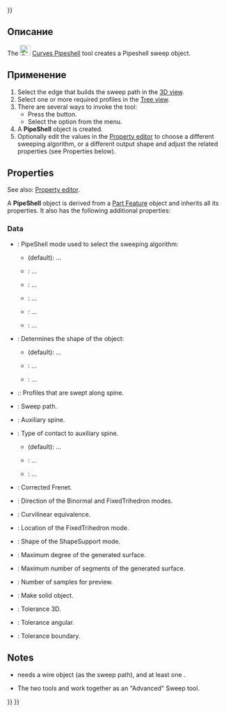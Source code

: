 <languages/>
{{UnfinishedDocu{{#translation:}}}}

<div lang="en" dir="ltr" class="mw-content-ltr">
{{Docnav
|[[Curves_PipeshellProfile|PipeshellProfile]]
|[[Curves_GordonSurface|GordonSurface]]
|[[Curves Workbench|Curves]]
|IconL=Curves_PipeshellProfile.svg
|IconR=Curves_GordonSurface.svg
|IconC=Curves_workbench_icon.svg
}}
</div>

<div lang="en" dir="ltr" class="mw-content-ltr">
{{GuiCommand
|Name=Curves Pipeshell
|MenuLocation=Surfaces → Pipeshell 
|Workbenches=[[Curves_Workbench|Curves]]
}}
</div>

<span id="Description"></span>
== Описание ==

<div lang="en" dir="ltr" class="mw-content-ltr">
The [[Image:Curves_Pipeshell.svg|24px]] [[Curves_Pipeshell|Curves Pipeshell]] tool creates a Pipeshell sweep object.
</div>

<span id="Usage"></span>
== Применение ==

<div lang="en" dir="ltr" class="mw-content-ltr">
# Select the edge that builds the sweep path in the [[3D_view|3D view]].
# Select one or more required profiles in the [[Tree_view|Tree view]].
# There are several ways to invoke the tool:
#* Press the {{Button|[[Image:Curves_Pipeshell.svg|16px]] [[Curves_Pipeshell|Pipeshell]]}} button.
#* Select the {{MenuCommand|Surfaces → [[Image:Curves_Pipeshell.svg|16px]] Pipeshell}} option from the menu.
# A '''PipeShell''' object is created.
# Optionally edit the values in the [[Property_editor|Property editor]] to choose a different sweeping algorithm, or a different output shape and adjust the related properties (see Properties below).
</div>

<div lang="en" dir="ltr" class="mw-content-ltr">
==Properties==
</div>

<div lang="en" dir="ltr" class="mw-content-ltr">
See also: [[Property_editor|Property editor]].
</div>

<div lang="en" dir="ltr" class="mw-content-ltr">
A '''PipeShell''' object is derived from a [[Part_Feature|Part Feature]] object and inherits all its properties. It also has the following additional properties:
</div>

<div lang="en" dir="ltr" class="mw-content-ltr">
===Data===
</div> 

<div lang="en" dir="ltr" class="mw-content-ltr">
{{Properties_Title|Main}}
</div>

<div lang="en" dir="ltr" class="mw-content-ltr">
* {{PropertyData|Mode|Enumeration}}: PipeShell mode used to select the sweeping algorithm:
** {{Value|Frene}} (default): ...
** {{Value|DiscreteTrihedron}}: ...
** {{Value|FixedTrihetron}}: ...
** {{Value|Binormal}}: ...
** {{Value|ShapeSupport}}: ...
** {{Value|AuxiliarySpine}}: ...
* {{PropertyData|Output|Enumeration}}: Determines the shape of the object: 
** {{Value| Sections}} (default): ...
** {{Value|Lofted Sections}}: ...
** {{Value|Surface}}: ...
* {{PropertyData|Profiles|LinkList}}:: Profiles that are swept along spine.
*  {{PropertyData|Spine|LinkSubList}}: Sweep path.
</div>

<div lang="en" dir="ltr" class="mw-content-ltr">
{{Properties_Title|Mode}}
</div>

<div lang="en" dir="ltr" class="mw-content-ltr">
* {{PropertyData|Auxiliary|Link|Hidden}}: Auxiliary spine.
* {{PropertyData|Contact|Enumeration|Hidden}}: Type of contact to auxiliary spine.
** {{Value|NoContact}} (default): ...
** {{Value|Contact}}: ...
** {{Value|ContactOnBorder}}: ...
* {{PropertyData|Corrected|Bool|Hidden}}: Corrected Frenet.
* {{PropertyData|Direction|Vector|Hidden}}: Direction of the Binormal and FixedTrihedron modes.
* {{PropertyData|EquiCurvi|Bool|Hidden}}: Curvilinear equivalence.
* {{PropertyData|Location|Vector|Hidden}}: Location of the FixedTrihedron mode.
* {{PropertyData|Support|Link|Hidden}}: Shape of the ShapeSupport mode.
</div>

<div lang="en" dir="ltr" class="mw-content-ltr">
{{Properties_Title|Settings}}
</div>

<div lang="en" dir="ltr" class="mw-content-ltr">
* {{PropertyData|MaxDegree|Integer}}: Maximum degree of the generated surface.
* {{PropertyData|MaxSegments|Integer}}: Maximum number of segments of the generated surface.
* {{PropertyData|Samples|Integer}}: Number of samples for preview.
* {{PropertyData|Solid|Bool}}: Make solid object.
* {{PropertyData|Tol3d|Float}}: Tolerance 3D.
* {{PropertyData|TolAng|Float}}: Tolerance angular.
* {{PropertyData|TolBound|Float}}: Tolerance boundary.
</div>

<div lang="en" dir="ltr" class="mw-content-ltr">
==Notes==
</div>

<div lang="en" dir="ltr" class="mw-content-ltr">
* {{Emphasis|Pipeshell}} needs a wire object (as the sweep path), and at least one {{Emphasis|Pipeshell Profile}}.
* The two tools {{Emphasis|Pipeshell}} and {{Emphasis|Pipeshell Profile}} work together as an "Advanced" Sweep tool.
</div>


<div lang="en" dir="ltr" class="mw-content-ltr">
{{Docnav
|[[Curves_PipeshellProfile|PipeshellProfile]]
|[[Curves_GordonSurface|GordonSurface]]
|[[Curves Workbench|Curves]]
|IconL=Curves_PipeshellProfile.svg
|IconR=Curves_GordonSurface.svg
|IconC=Curves_workbench_icon.svg
}}
</div>

{{Curves Tools navi{{#translation:}}}}
{{Userdocnavi{{#translation:}}}}